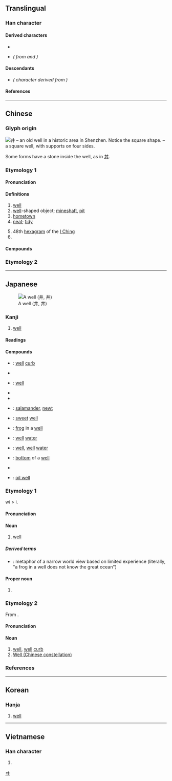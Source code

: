 {{also|丼|并|开|幷|＃}}
{{character info/new}}

==Translingual==

===Han character===
{{Han char|rn=7|rad=二|as=02|sn=4|four=55000|canj=TT|ids=⿻一廾}}

====Derived characters====
* {{l|mul|[[㘫]], [[妌]], [[𪪁]], [[汫]], [[阱]], [[𪰉]], [[肼]], [[㐩]], [[𭾠]], [[畊]], [[𮈃]], [[𬙍]], [[耕]], [[䎴]], [[𬟷]], [[𮗻]], [[𬪦]], [[㓝]], [[刱]], [[𫡳]], [[𫎁]], [[宑]], [[𬜣]], [[𬼾]], [[𭾞]], [[穽]], [[𬆓]], [[䨍]], [[坓]], [[汬]], [[丼]], [[𬑽]], [[囲]]}}
* {{l|mul|[[进]], [[讲]]}} ''({{w|Simplified Chinese|Simplified}} from {{l|mul|進}} and {{l|mul|講}})''

====Descendants====
* {{l|ja|ヰ}} ''({{w|Katakana}} character derived from {{w|Man'yōgana}})''

====References====
{{Han ref|kx=0086.140|dkj=00258|dj=0183.010|hdz=10010.040|uh=4E95}}

[[Category:Han characters from which katakana were derived|ヰ]]

----

==Chinese==
{{zh-forms|alt=丼}}

===Glyph origin===
{{Han etym}}
[[File:Square well (Longgang Museum of Hakka Culture).jpg|thumb|井 – an old well in a historic area in [[Shenzhen]]. Notice the square shape.]]
{{liushu|p}} – a square well, with supports on four sides.

Some forms have a stone inside the well, as in [[丼]].

===Etymology 1===
====Pronunciation====
{{zh-pron
|m=jǐng
|dg=җин2
|c=zeng2,zing2
|c_note=zeng2 - vernacular; zing2 - literary
|g=jiang3/jin3
|h=pfs=chiáng;gd=jiang3
|j=jing2
|mb=cǎng
|md=ciāng
|mn=xm,qz,tp,hc,lk,sx,km,mg:chíⁿ/zz,kh,tn,tc,yl:chéⁿ/chéng
|mn_note=chíⁿ/chéⁿ - vernacular; chéng - literary
|mn-t=zên2
|w=2jin
|x=zin3
|mc=y
|oc=y
|cat=n,pn
}}

====Definitions====
{{zh-hanzi}}

# [[well]] {{gloss|a hole sunk into the ground}}
# [[well]]-shaped object; [[mineshaft]], [[pit]]
# [[hometown]]
# [[neat]]; [[tidy]]
#: {{zh-x|井井有條|neat and tidy}}
# 48th [[hexagram]] of the [[I Ching]]
# {{surname|zh}}

====Compounds====
{{zh-der|下井投石|丘井|丹砂井|乾井|井中求火|井中視星|井井有條|井井有理|井口邊草|井地|井宿|井幹|井底之蛙|井底銀瓶|井架|井柱狀圖|井榦|井水|井渫不食|井然|井然有序|井田|井田制度|井稅|井穴|井窩子|井繩|井臺|井臼|井蛙|井蛙之見|井蛙語海|井蛙醯雞|井逕|井闌|井陘縣|井養|井鮒|井鹽|古井|古井不波|古井無波|古井重波|坎井之蛙|坎兒井|坐井觀天|天井|奔井投河|學如穿井|層次井然|市井|市井之人|市井之徒|市井之臣|市井小人|市井小民|市井無賴|從井救人|心如古井|投井下石|投河逩井|投石下井|挑雪填井|捫參歷井|掘井|操井臼|擔雪塞井|擔雪填井|斷井頹垣|旱井|景陽宮井|枯井|條理井然|棄井|橘井|氣井|水井|汲井|油井|洋井|淘井|淘古井|淺井|渴而穿井|煤井|玉井|甘井先竭|眢井|礦井|秩序井然|稱鎚落井|窨井|管井|紡績井臼|綺井|耿恭拜井|背井離鄉|胭脂井|臨噎掘井|臨渴掘井|臨渴穿井|自操井臼|自流井|落井下石|藻井|親操井臼|踢天弄井|避井落坑|避坑落井|鄉井|金井|鑿井|開渠穿井|開發井|阿井|離鄉背井|離鄉避井|露井|鹽井|龍井|龍井茶|午井|前井|涼水井|三眼井|灣井|虎井|石井}}

===Etymology 2===
{{zh-see|阱|ss}}

{{zh-cat|Elementary}}

----

==Japanese==
[[File:Well 2006 03.jpg|thumb|A well (井, 丼)]]

===Kanji===
{{ja-kanji|grade=c|rs=二02}}

# [[well]]

====Readings====
{{ja-readings
|goon=しょう<しやう
|kanon=せい
|kun=い-<ゐ-, いど-<ゐど-
}}

====Compounds====
{{der-top|Compounds}}
* {{ja-r|井%桁|い%けだ}}: [[well]] [[curb]]
* {{ja-r|井%堰|い%せき}}
* {{ja-r|井%戸|い%ど}}: [[well]]
* {{ja-r|井%筒|い%づつ}}
* {{ja-r|井%綱|い%づな}}
* {{ja-r|井%守|い%もり}}: [[salamander]], [[newt]]
* {{ja-r|甘%井|かん%せい}}: [[sweet]] [[well]]
* {{ja-r|井%蛙|せい%あ}}: [[frog]] in a [[well]]
* {{ja-r|井%水|せい%すい}}: [[well]] [[water]]
* {{ja-r|井%泉|せい%せん}}: [[well]], [[well]] [[water]]
* {{ja-r|井%底|せい%てい}}: [[bottom]] of a [[well]]
* {{ja-r|井%目|せい%もく}}
* {{ja-r|油%井|ゆ%せい}}: [[oil well]]
{{der-bottom}}

===Etymology 1===
{{ja-kanjitab|い|yomi=k}}
wi > i.

====Pronunciation====
{{ja-pron|yomi=k|い|acc=1|acc_ref=DJR,NHK}}

====Noun====
{{ja-noun|い|hhira=ゐ}}

# [[well]] {{q|water source}}

=====Derived terms=====
* {{ja-r|井 の 中 の 蛙 大海 を 知らず|い の なか の かわず たいかい を しらず}}: metaphor of a narrow world view based on limited experience (literally, "a frog in a well does not know the great ocean")

====Proper noun====
{{ja-pos|い|proper}}

# {{surname|ja|sort=い}}

===Etymology 2===
{{ja-kanjitab|せい|yomi=o}}
From {{der|ja|ltc|-|sort=せい}} {{m|zh|井|tr=tsjeng<sup>X</sup>}}.

====Pronunciation====
{{ja-pron|yomi=kanon|せい|acc=1|acc_ref=DJR}}

====Noun====
{{ja-noun|せい}}

# [[well]], [[well]] [[curb]]
# [[w:Well (Chinese constellation)|Well (Chinese constellation)]]

===References===
<references/>

----

==Korean==

===Hanja===
{{ko-hanja|정}}

# [[well]]

----

==Vietnamese==

===Han character===
{{vi-readings|reading=tỉnh|rs=二02}}

# {{rfdef|vi|sort=二02}}